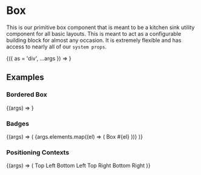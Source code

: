 
<Meta title="Layouts/Box" component={Box} />

# Box

<StoryStatus status="volatile" />

This is our primitive box component that is meant to be a kitchen sink utility component for all basic layouts. This is meant to act as a configurable building block for almost any occasion. It is extremely flexible and has access to nearly all of our `system props`.

<Canvas>
  <Story
    name="Box"
    args={{
      children: 'Hello world I am a box',
    }}
  >
    {({ as = 'div', ...args }) => <Box {...args} />}
  </Story>
</Canvas>

<PropsTable story="Box" />

## Examples

### Bordered Box

<Canvas>
  <Story
    name="Bordered"
    args={{
      borderStyle: 'solid',
      borderColor: 'navy',
      borderWidth: '1px',
      padding: 8,
      children: 'I am a bordered box',
    }}
  >
    {(args) => <Box {...args} />}
  </Story>
</Canvas>

### Badges

<Canvas>
  <Story name="Badges" args={{ elements: [1, 2, 3, 4, 5, 6, 7, 8, 9, 10] }}>
    {(args) => (
      <Box>
        {args.elements.map((el) => (
          <Box
            key={el}
            margin={4}
            paddingY={4}
            padding={8}
            display="inline-block"
            backgroundColor="blue-500"
            textColor="white"
            borderRadius="4px"
          >
            Box #{el}
          </Box>
        ))}
      </Box>
    )}
  </Story>
</Canvas>

### Positioning Contexts

<Canvas>
  <Story name="Positioning">
    {(args) => (
      <Box position="relative" height="500px">
        <Box
          position="absolute"
          left="0"
          top="0"
          backgroundColor="gray-200"
          padding={16}
        >
          Top Left
        </Box>
        <Box
          position="absolute"
          bottom="0"
          left="0"
          backgroundColor="gray-200"
          padding={16}
        >
          Bottom Left
        </Box>
        <Box
          position="absolute"
          right="0"
          top="0"
          backgroundColor="gray-200"
          padding={16}
        >
          Top Right
        </Box>
        <Box
          position="absolute"
          right="0"
          bottom="0"
          backgroundColor="gray-200"
          padding={16}
        >
          Bottom Right
        </Box>
      </Box>
    )}
  </Story>
</Canvas>
